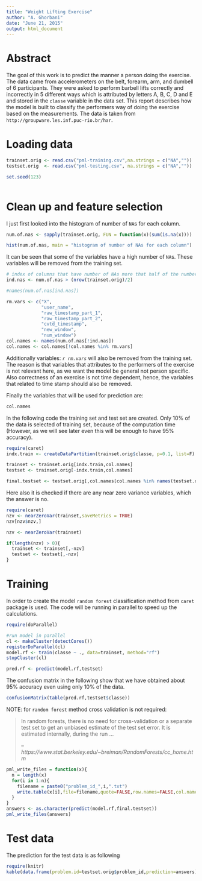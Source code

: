 ```yaml
---
title: "Weight Lifting Exercise"
author: "A. Ghorbani"
date: "June 21, 2015"
output: html_document
---
```


# Abstract
The goal of this work is to predict the manner a person doing the exercise. 
The data came from accelerometers on the belt, forearm, arm, and dumbell of 6 participants. 
They were asked to perform barbell lifts correctly and incorrectly in 5 different ways which is attributed by letters A, B, C, D and E and stored in the `classe` variable in the data set. This report describes how the model is built to classify the performers way of doing the exercise based on the measurements.
The data is taken from `http://groupware.les.inf.puc-rio.br/har`.

# Loading data

```r

trainset.orig <- read.csv("pml-training.csv",na.strings = c("NA",""))
testset.orig  <- read.csv("pml-testing.csv", na.strings = c("NA",""))

set.seed(123)
 
```

# Clean up and feature selection

I just first looked into the histogram of number of `NA`s for each column.
```r

num.of.nas <- sapply(trainset.orig, FUN = function(x)(sum(is.na(x))))

hist(num.of.nas, main = "histogram of number of NAs for each column")

```

It can be seen that some of the variables have a high number of `NA`s.
These variables will be removed from the training set.

```r

# index of columns that have number of NAs more that half of the number of rows.
ind.nas <- num.of.nas > (nrow(trainset.orig)/2)

#names(num.of.nas[ind.nas])

```


```r

rm.vars <- c("X",
             "user_name",
             "raw_timestamp_part_1",
             "raw_timestamp_part_2",
             "cvtd_timestamp",
             "new_window",
             "num_window")
col.names <- names(num.of.nas[!ind.nas])
col.names <- col.names[!col.names %in% rm.vars]
```

Additionally variables: *`r rm.vars`* will also be removed from the training set.
The reason is that variables that attributes to the performers of the exercise is not relevant here, as we want the model be general not person specific. Also correctness of an exercise is not time dependent, hence, the variables that related to time stamp should also be removed.

Finally the variables that will be used for prediction are:

```r
col.names

```

In the following code the training set and test set are created.
Only 10% of the data is selected of training set, because of the computation time (However, as we will see later even this will be enough to have 95% accuracy).

```r
require(caret)
indx.train <- createDataPartition(trainset.orig$classe, p=0.1, list=F)

trainset <- trainset.orig[indx.train,col.names]
testset <- trainset.orig[-indx.train,col.names]

final.testset <- testset.orig[,col.names[col.names %in% names(testset.orig)]]

```

Here also it is checked if there are any near zero variance variables, which the answer is no.

```r
require(caret)
nzv <- nearZeroVar(trainset,saveMetrics = TRUE)
nzv[nzv$nzv,]

nzv <- nearZeroVar(trainset)

if(length(nzv) > 0){
  trainset <- trainset[,-nzv]
  testset <- testset[,-nzv]
}

```

# Training

In order to create the model `random forest` classification method from `caret` package is used.
The code will be running in parallel to speed up the calculations.

```r
require(doParallel)

#run model in parallel
cl <- makeCluster(detectCores())
registerDoParallel(cl)
model.rf <- train(classe ~ ., data=trainset, method="rf")
stopCluster(cl)

pred.rf <- predict(model.rf,testset)
```

The confusion matrix in the following show that we have obtained about 95% accuracy even using only 10% of the data.

```r
confusionMatrix(table(pred.rf,testset$classe))

```

NOTE: for `random forest` method cross validation is not required:

> In random forests, there is no need for cross-validation or a separate test set to get an unbiased estimate   of the test set error. It is estimated internally, during the run ...
>
> -- <cite>https://www.stat.berkeley.edu/~breiman/RandomForests/cc_home.htm</cite>

```r

pml_write_files = function(x){
  n = length(x)
  for(i in 1:n){
    filename = paste0("problem_id_",i,".txt")
    write.table(x[i],file=filename,quote=FALSE,row.names=FALSE,col.names=FALSE)
  }
}
answers <- as.character(predict(model.rf,final.testset))
pml_write_files(answers)
```

# Test data

The prediction for the test data is as following

```r
require(knitr)
kable(data.frame(problem.id=testset.orig$problem_id,prediction=answers))
```